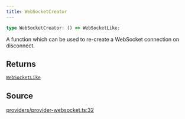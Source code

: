```yaml
---
title: WebSocketCreator
---
```


```ts
type WebSocketCreator: () => WebSocketLike;
```

A function which can be used to re-create a WebSocket connection on disconnect.

## Returns

[`WebSocketLike`](/content/interfaces/WebSocketLike)

## Source

[providers/provider-websocket.ts:32](https://github.com/dominant-strategies/quais.js/blob/40f3917383e9421179ebdbc4076b907a7d088144/src/providers/provider-websocket.ts#L32)
